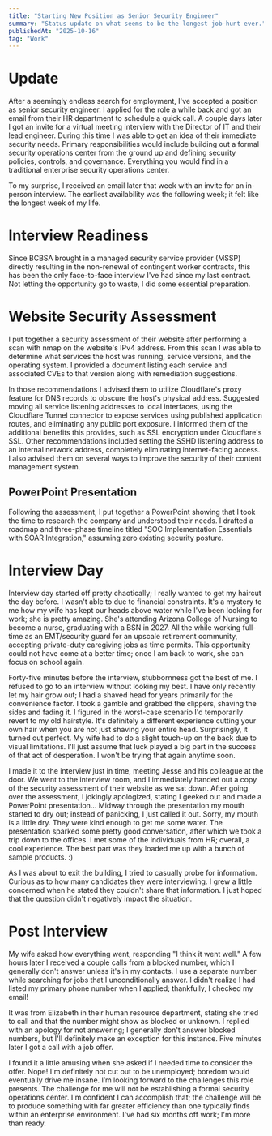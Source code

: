 ```yaml
---
title: "Starting New Position as Senior Security Engineer"
summary: "Status update on what seems to be the longest job-hunt ever."
publishedAt: "2025-10-16"
tag: "Work"
---
```


# Update

After a seemingly endless search for employment, I've accepted a position as senior security engineer. I applied for the role a while back and got an email from their HR department to schedule a quick call. A couple days later I got an invite for a virtual meeting interview with the Director of IT and their lead engineer. During this time I was able to get an idea of their immediate security needs. Primary responsibilities would include building out a formal security operations center from the ground up and defining security policies, controls, and governance. Everything you would find in a traditional enterprise security operations center.

To my surprise, I received an email later that week with an invite for an in-person interview. The earliest availability was the following week; it felt like the longest week of my life. 


# Interview Readiness

Since BCBSA brought in a managed security service provider (MSSP) directly resulting in the non-renewal of contingent worker contracts, this has been the only face-to-face interview I've had since my last contract. Not letting the opportunity go to waste, I did some essential preparation. 

# Website Security Assessment 

I put together a security assessment of their website after performing a scan with nmap on the website's IPv4 address. From this scan I was able to determine what services the host was running, service versions, and the operating system. I provided a document listing each service and associated CVEs to that version along with remediation suggestions.  


In those recommendations I advised them to utilize Cloudflare's proxy feature for DNS records to obscure the host's physical address. Suggested moving all service listening addresses to local interfaces, using the Cloudflare Tunnel connector to expose services using published application routes, and eliminating any public port exposure. I informed them of the additional benefits this provides, such as SSL encryption under Cloudflare's SSL. Other recommendations included setting the SSHD listening address to an internal network address, completely eliminating internet-facing access. I also advised them on several ways to improve the security of their content management system.

## PowerPoint Presentation 

Following the assessment, I put together a PowerPoint showing that I took the time to research the company and understood their needs. I drafted a roadmap and three-phase timeline titled "SOC Implementation Essentials with SOAR Integration," assuming zero existing security posture. 

# Interview Day

Interview day started off pretty chaotically; I really wanted to get my haircut the day before. I wasn't able to due to financial constraints. It's a mystery to me how my wife has kept our heads above water while I've been looking for work; she is pretty amazing. She's attending Arizona College of Nursing to become a nurse, graduating with a BSN in 2027. All the while working full-time as an EMT/security guard for an upscale retirement community, accepting private-duty caregiving jobs as time permits. This opportunity could not have come at a better time; once I am back to work, she can focus on school again. 

Forty-five minutes before the interview, stubbornness got the best of me. I refused to go to an interview without looking my best. I have only recently let my hair grow out; I had a shaved head for years primarily for the convenience factor. I took a gamble and grabbed the clippers, shaving the sides and fading it. I figured in the worst-case scenario I'd temporarily revert to my old hairstyle. It's definitely a different experience cutting your own hair when you are not just shaving your entire head. Surprisingly, it turned out perfect. My wife had to do a slight touch-up on the back due to visual limitations. I'll just assume that luck played a big part in the success of that act of desperation. I won't be trying that again anytime soon. 

I made it to the interview just in time, meeting Jesse and his colleague at the door. We went to the interview room, and I immediately handed out a copy of the security assessment of their website as we sat down. After going over the assessment, I jokingly apologized, stating I geeked out and made a PowerPoint presentation... Midway through the presentation my mouth started to dry out; instead of panicking, I just called it out. Sorry, my mouth is a little dry. They were kind enough to get me some water. The presentation sparked some pretty good conversation, after which we took a trip down to the offices. I met some of the individuals from HR; overall, a cool experience. The best part was they loaded me up with a bunch of sample products. :) 

As I was about to exit the building, I tried to casually probe for information. Curious as to how many candidates they were interviewing. I grew a little concerned when he stated they couldn't share that information. I just hoped that the question didn't negatively impact the situation.

# Post Interview

 My wife asked how everything went, responding "I think it went well." A few hours later I received a couple calls from a blocked number, which I generally don't answer unless it's in my contacts. I use a separate number while searching for jobs that I unconditionally answer. I didn't realize I had listed my primary phone number when I applied; thankfully, I checked my email! 

 It was from Elizabeth in their human resource department, stating she tried to call and that the number might show as blocked or unknown. I replied with an apology for not answering; I generally don't answer blocked numbers, but I'll definitely make an exception for this instance. Five minutes later I got a call with a job offer. 

I found it a little amusing when she asked if I needed time to consider the offer. Nope! I'm definitely not cut out to be unemployed; boredom would eventually drive me insane. I’m looking forward to the challenges this role presents. The challenge for me will not be establishing a formal security operations center. I'm confident I can accomplish that; the challenge will be to produce something with far greater efficiency than one typically finds within an enterprise environment. I've had six months off work; I'm more than ready.
